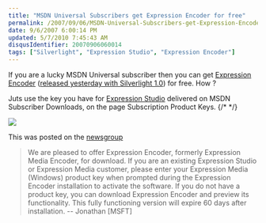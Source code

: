 ```yaml
---
title: "MSDN Universal Subscribers get Expression Encoder for free"
permalink: /2007/09/06/MSDN-Universal-Subscribers-get-Expression-Encoder-for-free/
date: 9/6/2007 6:00:14 PM
updated: 5/7/2010 7:45:43 AM
disqusIdentifier: 20070906060014
tags: ["Silverlight", "Expression Studio", "Expression Encoder"]
---
```

If you are a lucky MSDN Universal subscriber then you can get [Expression Encoder](http://www.microsoft.com/expression/products/download.aspx?key=encoder) ([released yesterday with Silverlight 1.0](http://weblogs.asp.net/lkempe/archive/2007/09/05/silverlight-released-with-a-bonus-for-my-brother-mathieu.aspx)) for free. How ?

Juts use the key you have for [Expression Studio](http://www.microsoft.com/expression/products/download.aspx?key=studio) delivered on MSDN Subscriber Downloads, on the page Subscription Product Keys.
{/* <!-- more --> */}

![](/images/2007/expressionencoderlicense.jpg)

This was posted on the [newsgroup](http://www.microsoft.com/communities/newsgroups/en-us/default.aspx?dg=microsoft.public.expression.mediaencoder&cat=&lang=en&cr=US)

> We are pleased to offer Expression Encoder, formerly Expression Media Encoder, for download. If you are an existing Expression Studio or Expression Media customer, please enter your Expression Media (Windows) product key when prompted during the Expression Encoder installation to activate the software. If you do not have a product key, you can download Expression Encoder and preview its functionality. This fully functioning version will expire 60 days after installation. -- Jonathan [MSFT]
